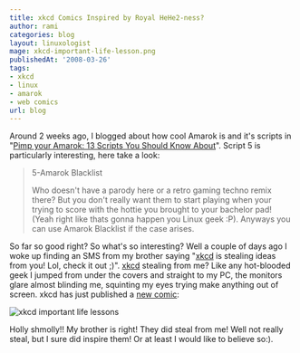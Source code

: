 ```yaml
---
title: xkcd Comics Inspired by Royal HeHe2-ness?
author: rami
categories: blog
layout: linuxologist
mage: xkcd-important-life-lesson.png
publishedAt: '2008-03-26'
tags:
- xkcd
- linux
- amarok
- web comics
url: blog
---
```


Around 2 weeks ago, I blogged about how cool Amarok is and it's scripts in "[Pimp your Amarok: 13 Scripts You Should Know About](/2008/03/14/pimp-your-amarok-13-scripts-you-should-probably-know-about)". Script 5 is particularly interesting, here take a look:


> 5-Amarok Blacklist
> 
> Who doesn't have a parody here or a retro gaming techno remix there? But you don't really want them to start playing when your trying to score with the hottie you brought to your bachelor pad! (Yeah right like thats gonna happen you Linux geek :P). Anyways you can use Amarok Blacklist if the case arises.

So far so good right? So what's so interesting? Well a couple of days ago I woke up finding an SMS from my brother saying "[xkcd](http://www.xkcd.com) is stealing ideas from you! Lol, check it out ;)". [xkcd](http://www.xkcd.com) stealing from me? Like any hot-blooded geek I jumped from under the covers and straight to my PC, the monitors glare almost blinding me, squinting my eyes trying make anything out of screen. xkcd has just published a [new comic](http://xkcd.com/400/):

![xkcd important life lessons](/assets/images/content/blog/xkcd-important-life-lesson.png)

Holly shmolly!! My brother is right! They did  steal from me! Well not really steal, but I sure did inspire them! Or at least I would like to believe so:).

